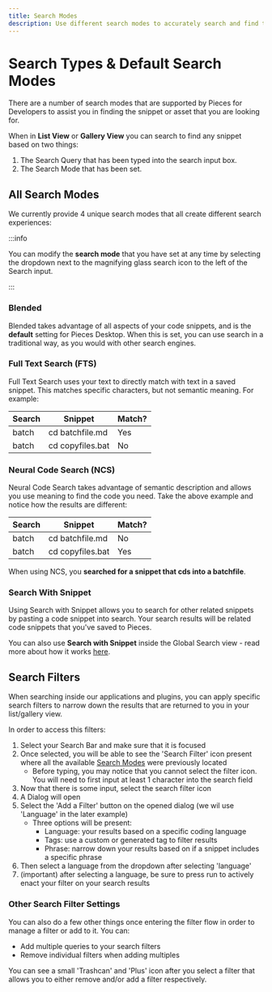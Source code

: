 ```yaml
---
title: Search Modes
description: Use different search modes to accurately search and find the code snippets that you are looking for.
---
```


# Search Types & Default Search Modes

There are a number of search modes that are supported by Pieces for Developers to assist you in finding the snippet or asset that you are looking for.

When in **List View** or **Gallery View** you can search to find any snippet based on two things:

1. The Search Query that has been typed into the search input box.
2. The Search Mode that has been set.

## All Search Modes

We currently provide 4 unique search modes that all create different search experiences:

:::info

You can modify the **search mode** that you have set at any time by selecting the dropdown next to the magnifying glass search icon to the left of the Search input.

:::

### Blended
Blended takes advantage of all aspects of your code snippets, and is the **default** setting for Pieces Desktop. When this is set, you can use search in a traditional way, as you would with other search engines.

### Full Text Search (FTS)
Full Text Search uses your text to directly match with text in a saved snippet. This matches specific characters, but not semantic meaning. For example:

| Search | Snippet | Match? |
|---|---|---|
| batch | cd batchfile.md | Yes |
| batch | cd copyfiles.bat | No |

### Neural Code Search (NCS)
Neural Code Search takes advantage of semantic description and allows you use meaning to find the code you need. Take the above example and notice how the results are different:

| Search | Snippet | Match? |
|---|---|---|
| batch | cd batchfile.md | No |
| batch | cd copyfiles.bat | Yes |

When using NCS, you **searched for a snippet that cds into a batchfile**.

### Search With Snippet
Using Search with Snippet allows you to search for other related snippets by pasting a code snippet into search. Your search results will be related code snippets that you've saved to Pieces.

You can also use **Search with Snippet** inside the Global Search view - read more about how it works [here](/features/global-search).

## Search Filters
When searching inside our applications and plugins, you can apply specific search filters to narrow down the results that are returned to you in your list/gallery view.

In order to access this filters:

1. Select your Search Bar and make sure that it is focused
2. Once selected, you will be able to see the 'Search Filter' icon present where all the available [Search Modes](#all-search-modes) were previously located
    - Before typing, you may notice that you cannot select the filter icon. You will need to first input at least 1 character into the search field
3. Now that there is some input, select the search filter icon
4. A Dialog will open
5. Select the 'Add a Filter' button on the opened dialog (we wil use 'Language' in the later example)
    - Three options will be present:
        - Language: your results based on a specific coding language
        - Tags: use a custom or generated tag to filter results
        - Phrase: narrow down your results based on if a snippet includes a specific phrase
6. Then select a language from the dropdown after selecting 'language'
7. (important) after selecting a language, be sure to press run to actively enact your filter on your search results

### Other Search Filter Settings
You can also do a few other things once entering the filter flow in order to manage a filter or add to it. You can:
- Add multiple queries to your search filters
- Remove individual filters when adding multiples

You can see a small 'Trashcan' and 'Plus' icon after you select a filter that allows you to either remove and/or add a filter respectively.
